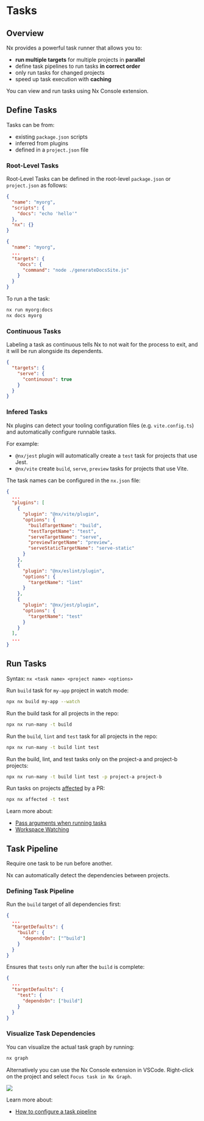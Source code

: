 # Tasks

## Overview

Nx provides a powerful task runner that allows you to:
- **run multiple targets** for multiple projects in **parallel**
- define task pipelines to run tasks **in correct order**
- only run tasks for changed projects
- speed up task execution with **caching**

You can view and run tasks using Nx Console extension.


## Define Tasks

Tasks can be from:
- existing `package.json` scripts
- inferred from plugins
- defined in a `project.json` file

### Root-Level Tasks

Root-Level Tasks can be defined in the root-level `package.json` or `project.json` as follows:

```json title="package.json"
{
  "name": "myorg",
  "scripts": {
    "docs": "echo 'hello'"
  },
  "nx": {}
}
```

```json title="project.json"
{
  "name": "myorg",
  ...
  "targets": {
    "docs": {
      "command": "node ./generateDocsSite.js"
    }
  }
}
```

To run a the task:
```sh
nx run myorg:docs
nx docs myorg
```


### Continuous Tasks

Labeling a task as continuous tells Nx to not wait for the process to exit, and it will be run alongside its dependents.

```json title="apps/myapp/project.json"
{
  "targets": {
    "serve": {
      "continuous": true
    }
  }
}
```


### Infered Tasks

Nx plugins can detect your tooling configuration files (e.g. `vite.config.ts`) and automatically configure runnable tasks.

For example:
- `@nx/jest` plugin will automatically create a `test` task for projects that use Jest.
- `@nx/vite` create `build`, `serve`, `preview` tasks for projects that use Vite.

The task names can be configured in the `nx.json` file:

```json title="nx.json"
{
  ...
  "plugins": [
    {
      "plugin": "@nx/vite/plugin",
      "options": {
        "buildTargetName": "build",
        "testTargetName": "test",
        "serveTargetName": "serve",
        "previewTargetName": "preview",
        "serveStaticTargetName": "serve-static"
      }
    },
    {
      "plugin": "@nx/eslint/plugin",
      "options": {
        "targetName": "lint"
      }
    },
    {
      "plugin": "@nx/jest/plugin",
      "options": {
        "targetName": "test"
      }
    }
  ],
  ...
}
```


## Run Tasks

Syntax: `nx <task name> <project name> <options>`

Run `build` task for `my-app` project in watch mode:
```sh
npx nx build my-app --watch
```

Run the build task for all projects in the repo:
```sh
npx nx run-many -t build
```

Run the `build`, `lint` and `test` task for all projects in the repo:
```sh
npx nx run-many -t build lint test
```

Run the build, lint, and test tasks only on the project-a and project-b projects:
```sh
npx nx run-many -t build lint test -p project-a project-b
```

Run tasks on projects [affected](https://nx.dev/ci/features/affected) by a PR:
```sh
npx nx affected -t test
```

Learn more about:
- [Pass arguments when running tasks](https://nx.dev/recipes/running-tasks/pass-args-to-commands)
- [Workspace Watching](https://nx.dev/recipes/running-tasks/workspace-watching)


## Task Pipeline

Require one task to be run before another.

Nx can automatically detect the dependencies between projects. 

### Defining Task Pipeline

Run the `build` target of all dependencies first:

```json title="nx.json"
{
  ...
  "targetDefaults": {
    "build": {
      "dependsOn": ["^build"]
    }
  }
}
```

Ensures that `tests` only run after the `build` is complete:
```json title="nx.json"
{
  ...
  "targetDefaults": {
    "test": {
      "dependsOn": ["build"]
    }
  }
}
```

### Visualize Task Dependencies

You can visualize the actual task graph by running:
```sh
nx graph
```

Alternatively you can use the Nx Console extension in VSCode. Right-click on the project and select `Focus task in Nx Graph`.

![](https://nx.dev/documentation/shared/recipes/running-tasks/task-graph-context-menu.webp)


Learn more about:

- [How to configure a task pipeline](https://nx.dev/recipes/running-tasks/defining-task-pipeline)
